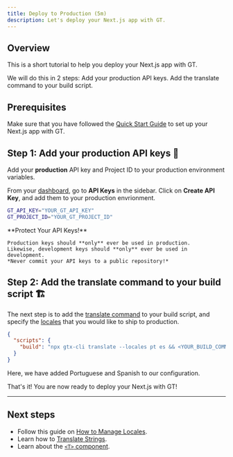 ```yaml
---
title: Deploy to Production (5m)
description: Let's deploy your Next.js app with GT.
---
```


## Overview

This is a short tutorial to help you deploy your Next.js app with GT.

We will do this in 2 steps:
<Steps>
  <Step>
    Add your production API keys.
  </Step>
  <Step>
    Add the translate command to your build script.
  </Step>
</Steps>

## Prerequisites

Make sure that you have followed the [Quick Start Guide](/docs/next/tutorials/quickstart) to set up your Next.js app with GT.

## Step 1: Add your production API keys 🔑

Add your **production** API key and Project ID to your production environment variables.

From your [dashboard](https://www.generaltranslation.com/signin), go to **API Keys** in the sidebar.
Click on **Create API Key**, and add them to your production envrionment.

```bash copy
GT_API_KEY="YOUR_GT_API_KEY"
GT_PROJECT_ID="YOUR_GT_PROJECT_ID"
```

<Callout type="warn">
    **Protect Your API Keys!**

    Production keys should **only** ever be used in production.
    Likewise, development keys should **only** ever be used in development.
    *Never commit your API keys to a public repository!*
</Callout>

## Step 2: Add the translate command to your build script 🏗️

The next step is to add the [translate command](/docs/next-cli/translate) to your build script,
and specify the [locales](/docs/reference/supported-locales) that you would like to ship to production.

```json title="package.json" copy
{
  "scripts": {
    "build": "npx gtx-cli translate --locales pt es && <YOUR_BUILD_COMMAND>"
  }
}
```
Here, we have added Portuguese and Spanish to our configuration.


That's it! You are now ready to deploy your Next.js with GT!

---

## Next steps
 * Follow this guide on [How to Manage Locales](/docs/next/guides/locale-management).
 * Learn how to [Translate Strings](/docs/next/tutorials/translating-strings).
 * Learn about the [`<T>` component](/docs/usage/t).
